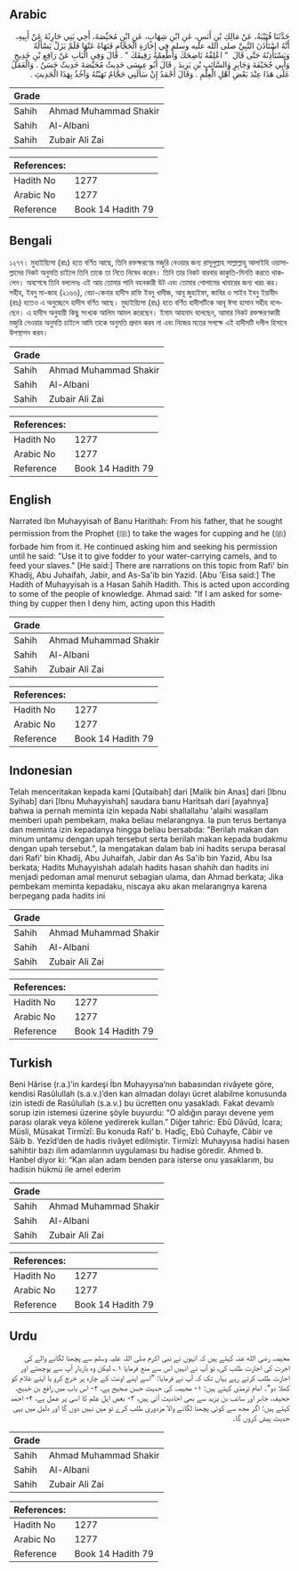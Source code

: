 ## Arabic


<div dir="rtl" lang="ar" style={{fontSize:'larger',backgroundColor:'#f8f9fa',padding:20}}>
حَدَّثَنَا قُتَيْبَةُ، عَنْ مَالِكِ بْنِ أَنَسٍ، عَنِ ابْنِ شِهَابٍ، عَنِ ابْنِ مُحَيِّصَةَ، أَخِي بَنِي حَارِثَةَ عَنْ أَبِيهِ، أَنَّهُ اسْتَأْذَنَ النَّبِيَّ صلى الله عليه وسلم فِي إِجَارَةِ الْحَجَّامِ فَنَهَاهُ عَنْهَا فَلَمْ يَزَلْ يَسْأَلُهُ وَيَسْتَأْذِنُهُ حَتَّى قَالَ ‏ "‏ اعْلِفْهُ نَاضِحَكَ وَأَطْعِمْهُ رَقِيقَكَ ‏"‏ ‏.‏ قَالَ وَفِي الْبَابِ عَنْ رَافِعِ بْنِ خَدِيجٍ وَأَبِي جُحَيْفَةَ وَجَابِرٍ وَالسَّائِبِ بْنِ يَزِيدَ ‏.‏ قَالَ أَبُو عِيسَى حَدِيثُ مُحَيِّصَةَ حَدِيثٌ حَسَنٌ ‏.‏ وَالْعَمَلُ عَلَى هَذَا عِنْدَ بَعْضِ أَهْلِ الْعِلْمِ ‏.‏ وَقَالَ أَحْمَدُ إِنْ سَأَلَنِي حَجَّامٌ نَهَيْتُهُ وَآخُذُ بِهَذَا الْحَدِيثِ ‏.‏
</div>
<div style={{backgroundColor:'#f8f9fa',padding:20, marginBottom: 10}}><table> <thead> <tr> <th>Grade</th> <th></th> </tr> </thead> <tbody> <tr><td>Sahih</td><td>Ahmad Muhammad Shakir</td></tr><tr><td>Sahih</td><td>Al-Albani</td></tr><tr><td>Sahih</td><td>Zubair Ali Zai</td></tr></tbody></table><table> <thead> <tr> <th>References:</th> <th></th> </tr> </thead> <tbody><tr><td>Hadith No</td><td>1277</td></tr><tr><td>Arabic No</td><td>1277</td></tr><tr><td>Reference</td><td>Book 14 Hadith 79</td></tr></tbody></table></div>

## Bengali


<div dir="ltr" lang="bn" style={{fontSize:'larger',backgroundColor:'#f8f9fa',padding:20}}>
১২৭৭। মুহাইয়্যিসা (রাঃ) হতে বর্ণিত আছে, তিনি রক্তক্ষরণের মজুরি নেওয়ার জন্য রাসূলুল্লাহ সাল্লাল্লাহু আলাইহি ওয়াসাল্লামের নিকট অনুমতি চাইলে তিনি তাকে তা নিতে নিষেধ করেন। তিনি তার নিকট বারবার কাকুতি-মিনতি করতে থাকলেন। অবশেষে তিনি বললেনঃ এই আয় তোমার পানি বহনকারী উট এবং তোমার গোলামের খাবারের জন্য খরচ কর। সহীহ, ইবনু মা-জাহ (২১৬৬), বেচা-কেনার হাদীস রাফি ইবনু খাদীজ, আবূ জুহাইফা, জাবির ও সাইব ইবনু ইয়াযীদ (রাঃ) হতেও এ অনুচ্ছেদে হাদীস বর্ণিত আছে। মুহাইয়্যিসা (রাঃ) হতে বর্ণিত হাদীসটিকে আবূ ঈসা হাসান সহীহ বলেছেন। এ হাদীস অনুযায়ী কিছু সংখ্যক আলিম আমল করেছেন। ইমাম আহমাদ বলেছেন, আমার নিকট রক্তক্ষরণকারী মজুরি নেওয়ার অনুমতি চাইলে আমি তাকে অনুমতি প্রদান করব না এবং নিজের মতের সপক্ষে এই হাদীসটি দলীল হিসাবে উপস্থাপন করব।
</div>
<div style={{backgroundColor:'#f8f9fa',padding:20, marginBottom: 10}}><table> <thead> <tr> <th>Grade</th> <th></th> </tr> </thead> <tbody> <tr><td>Sahih</td><td>Ahmad Muhammad Shakir</td></tr><tr><td>Sahih</td><td>Al-Albani</td></tr><tr><td>Sahih</td><td>Zubair Ali Zai</td></tr></tbody></table><table> <thead> <tr> <th>References:</th> <th></th> </tr> </thead> <tbody><tr><td>Hadith No</td><td>1277</td></tr><tr><td>Arabic No</td><td>1277</td></tr><tr><td>Reference</td><td>Book 14 Hadith 79</td></tr></tbody></table></div>

## English


<div dir="ltr" lang="en" style={{fontSize:'larger',backgroundColor:'#f8f9fa',padding:20}}>
Narrated Ibn Muhayyisah of Banu Harithah: From his father, that he sought permission from the Prophet (ﷺ) to take the wages for cupping and he (ﷺ) forbade him from it. He continued asking him and seeking his permission until he said: "Use it to give fodder to your water-carrying camels, and to feed your slaves." [He said:] There are narrations on this topic from Rafi' bin Khadij, Abu Juhaifah, Jabir, and As-Sa'ib bin Yazid. [Abu 'Eisa said:] The Hadith of Muhayyisah is a Hasan Sahih Hadith. This is acted upon according to some of the people of knowledge. Ahmad said: "If I am asked for something by cupper then I deny him, acting upon this Hadith
</div>
<div style={{backgroundColor:'#f8f9fa',padding:20, marginBottom: 10}}><table> <thead> <tr> <th>Grade</th> <th></th> </tr> </thead> <tbody> <tr><td>Sahih</td><td>Ahmad Muhammad Shakir</td></tr><tr><td>Sahih</td><td>Al-Albani</td></tr><tr><td>Sahih</td><td>Zubair Ali Zai</td></tr></tbody></table><table> <thead> <tr> <th>References:</th> <th></th> </tr> </thead> <tbody><tr><td>Hadith No</td><td>1277</td></tr><tr><td>Arabic No</td><td>1277</td></tr><tr><td>Reference</td><td>Book 14 Hadith 79</td></tr></tbody></table></div>

## Indonesian


<div dir="ltr" lang="id" style={{fontSize:'larger',backgroundColor:'#f8f9fa',padding:20}}>
Telah menceritakan kepada kami [Qutaibah] dari [Malik bin Anas] dari [Ibnu Syihab] dari [Ibnu Muhayyishah] saudara banu Haritsah dari [ayahnya] bahwa ia pernah meminta izin kepada Nabi shallallahu 'alaihi wasallam memberi upah pembekam, maka beliau melarangnya. Ia pun terus bertanya dan meminta izin kepadanya hingga beliau bersabda: "Berilah makan dan minum untamu dengan upah tersebut serta berilah makan kepada budakmu dengan upah tersebut.", Ia mengatakan dalam bab ini hadits serupa berasal dari Rafi' bin Khadij, Abu Juhaifah, Jabir dan As Sa'ib bin Yazid, Abu Isa berkata; Hadits Muhayyishah adalah hadits hasan shahih dan hadits ini menjadi pedoman amal menurut sebagian ulama, dan Ahmad berkata; Jika pembekam meminta kepadaku, niscaya aku akan melarangnya karena berpegang pada hadits ini
</div>
<div style={{backgroundColor:'#f8f9fa',padding:20, marginBottom: 10}}><table> <thead> <tr> <th>Grade</th> <th></th> </tr> </thead> <tbody> <tr><td>Sahih</td><td>Ahmad Muhammad Shakir</td></tr><tr><td>Sahih</td><td>Al-Albani</td></tr><tr><td>Sahih</td><td>Zubair Ali Zai</td></tr></tbody></table><table> <thead> <tr> <th>References:</th> <th></th> </tr> </thead> <tbody><tr><td>Hadith No</td><td>1277</td></tr><tr><td>Arabic No</td><td>1277</td></tr><tr><td>Reference</td><td>Book 14 Hadith 79</td></tr></tbody></table></div>

## Turkish


<div dir="ltr" lang="tr" style={{fontSize:'larger',backgroundColor:'#f8f9fa',padding:20}}>
Beni Hârise (r.a.)’in kardeşi İbn Muhayyısa’nın babasından rivâyete göre, kendisi Rasûlullah (s.a.v.)’den kan almadan dolayı ücret alabilme konusunda izin istedi de Rasûlullah (s.a.v.) bu ücretten onu yasakladı. Fakat devamlı sorup izin istemesi üzerine şöyle buyurdu: “O aldığın parayı devene yem parası olarak veya kölene yedirerek kullan.” Diğer tahric: Ebû Dâvûd, İcara; Müsli, Müsakat Tirmîzî: Bu konuda Rafi’ b. Hadîç, Ebû Cuhayfe, Câbir ve Sâib b. Yezîd’den de hadis rivâyet edilmiştir. Tirmîzî: Muhayyısa hadisi hasen sahihtir bazı ilim adamlarının uygulaması bu hadise göredir. Ahmed b. Hanbel diyor ki: “Kan alan adam benden para isterse onu yasaklarım, bu hadisin hükmü ile amel ederim
</div>
<div style={{backgroundColor:'#f8f9fa',padding:20, marginBottom: 10}}><table> <thead> <tr> <th>Grade</th> <th></th> </tr> </thead> <tbody> <tr><td>Sahih</td><td>Ahmad Muhammad Shakir</td></tr><tr><td>Sahih</td><td>Al-Albani</td></tr><tr><td>Sahih</td><td>Zubair Ali Zai</td></tr></tbody></table><table> <thead> <tr> <th>References:</th> <th></th> </tr> </thead> <tbody><tr><td>Hadith No</td><td>1277</td></tr><tr><td>Arabic No</td><td>1277</td></tr><tr><td>Reference</td><td>Book 14 Hadith 79</td></tr></tbody></table></div>

## Urdu


<div dir="rtl" lang="ur" style={{fontSize:'larger',backgroundColor:'#f8f9fa',padding:20}}>
محیصہ رضی الله عنہ کہتے ہیں کہ انہوں نے نبی اکرم صلی اللہ علیہ وسلم سے پچھنا لگانے والے کی اجرت کی اجازت طلب کی، تو آپ نے انہیں اس سے منع فرمایا ۱؎ لیکن وہ باربار آپ سے پوچھتے اور اجازت طلب کرتے رہے یہاں تک کہ آپ نے فرمایا: ”اسے اپنے اونٹ کے چارہ پر خرچ کرو یا اپنے غلام کو کھلا دو“۔ امام ترمذی کہتے ہیں: ۱- محیصہ کی حدیث حسن صحیح ہے، ۲- اس باب میں رافع بن خدیج، جحیفہ، جابر اور سائب بن یزید سے بھی احادیث آئی ہیں، ۳- بعض اہل علم کا اسی پر عمل ہے، ۴- احمد کہتے ہیں: اگر مجھ سے کوئی پچھنا لگانے والا مزدوری طلب کرے تو میں نہیں دوں گا اور دلیل میں یہی حدیث پیش کروں گا۔
</div>
<div style={{backgroundColor:'#f8f9fa',padding:20, marginBottom: 10}}><table> <thead> <tr> <th>Grade</th> <th></th> </tr> </thead> <tbody> <tr><td>Sahih</td><td>Ahmad Muhammad Shakir</td></tr><tr><td>Sahih</td><td>Al-Albani</td></tr><tr><td>Sahih</td><td>Zubair Ali Zai</td></tr></tbody></table><table> <thead> <tr> <th>References:</th> <th></th> </tr> </thead> <tbody><tr><td>Hadith No</td><td>1277</td></tr><tr><td>Arabic No</td><td>1277</td></tr><tr><td>Reference</td><td>Book 14 Hadith 79</td></tr></tbody></table></div>